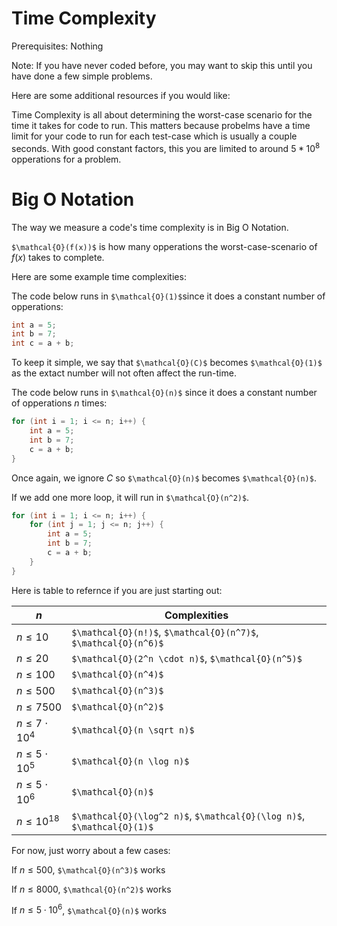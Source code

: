 


<Sidebar moduleName={moduleName} /> 

# Time Complexity

Prerequisites: Nothing

Note: If you have never coded before, you may want to skip this until you have done a few simple problems.

Here are some additional resources if you would like: 

<ResourceList moduleName={moduleName} topicId={topicId}/>

Time Complexity is all about determining the worst-case scenario for the time it takes for code to run. 
This matters because probelms have a time limit for your code to run for each test-case which is usually a couple seconds.
With good constant factors, this you are limited to around $5 * 10^8$ opperations for a problem. 

# Big O Notation

The way we measure a code's time complexity is in Big O Notation. 

`$\mathcal{O}(f(x))$` is how many opperations the worst-case-scenario of $f(x)$ takes to complete. 

Here are some example time complexities: 


The code below runs in `$\mathcal{O}(1)$`since it does a constant number of opperations:

```cpp
int a = 5;
int b = 7;
int c = a + b; 
```

To keep it simple, we say that `$\mathcal{O}(C)$` becomes `$\mathcal{O}(1)$`
as the extact number will not often affect the run-time. 

The code below runs in `$\mathcal{O}(n)$` since it does a constant number of opperations $n$ times: 

```cpp
for (int i = 1; i <= n; i++) {
	int a = 5; 
    int b = 7; 
    c = a + b; 
}
```

Once again, we ignore $C$ so `$\mathcal{O}(n)$` becomes `$\mathcal{O}(n)$`.

If we add one more loop, it will run in `$\mathcal{O}(n^2)$`.

```cpp
for (int i = 1; i <= n; i++) {
    for (int j = 1; j <= n; j++) {
        int a = 5; 
        int b = 7; 
        c = a + b; 
    }
}
```

Here is table to refernce if you are just starting out:

| $n$                  | Complexities                                                  |
| -------------------- | ----------------------------------------------------------------       |
| $n \le 10$           | `$\mathcal{O}(n!)$`, `$\mathcal{O}(n^7)$`, `$\mathcal{O}(n^6)$`        |
| $n \le 20$           | `$\mathcal{O}(2^n \cdot n)$`, `$\mathcal{O}(n^5)$`                     |
| $n \le 100$          | `$\mathcal{O}(n^4)$`                                                   |
| $n \le 500$          | `$\mathcal{O}(n^3)$`                                                   |
| $n \le 7500$         | `$\mathcal{O}(n^2)$`                                                   |
| $n \le 7 \cdot 10^4$ | `$\mathcal{O}(n \sqrt n)$`                                             |
| $n \le 5 \cdot 10^5$ | `$\mathcal{O}(n \log n)$`                                              |
| $n \le 5 \cdot 10^6$ | `$\mathcal{O}(n)$`                                                     |
| $n \le 10^{18}$      | `$\mathcal{O}(\log^2 n)$`, `$\mathcal{O}(\log n)$`, `$\mathcal{O}(1)$` | 

For now, just worry about a few cases: 

If $n \le 500$,  `$\mathcal{O}(n^3)$` works

If $n \le 8000$,  `$\mathcal{O}(n^2)$` works

If $n \le 5 \cdot 10^6$,  `$\mathcal{O}(n)$` works

<TopicProgress moduleName={moduleName} topicId={topicId} />



